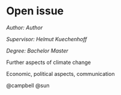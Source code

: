 # Open issue

*Author: Author*

*Supervisor: Helmut Kuechenhoff*

*Degree: Bachelor Master  *   

Further aspects of climate change 

Economic, political aspects, communication 

@campbell @sun 
